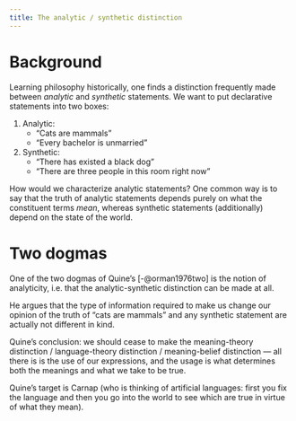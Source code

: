 ```yaml
---
title: The analytic / synthetic distinction
---
```


# Background

Learning philosophy historically, one finds a distinction frequently made between *analytic* and *synthetic* statements. We want to put declarative statements into two boxes:

1. Analytic:
   - "Cats are mammals"
   - "Every bachelor is unmarried"
2. Synthetic:
   - "There has existed a black dog"
   - "There are three people in this room right now"

How would we characterize analytic statements? One common way is to say that the truth of analytic statements depends purely on what the constituent terms *mean*, whereas synthetic statements (additionally) depend on the state of the world.

# Two dogmas

One of the two dogmas of Quine's [-@orman1976two] is the notion of analyticity, i.e. that the analytic-synthetic distinction can be made at all.

He argues that the type of information required to make us change our opinion of the truth of "cats are mammals" and any synthetic statement are actually not different in kind.

Quine's conclusion: we should cease to make the meaning-theory distinction / language-theory distinction / meaning-belief distinction --- all there is is the use of our expressions, and the usage is what determines both the meanings and what we take to be true.

Quine's target is Carnap (who is thinking of artificial languages: first you fix the language and then you go into the world to see which are true in virtue of what they mean).